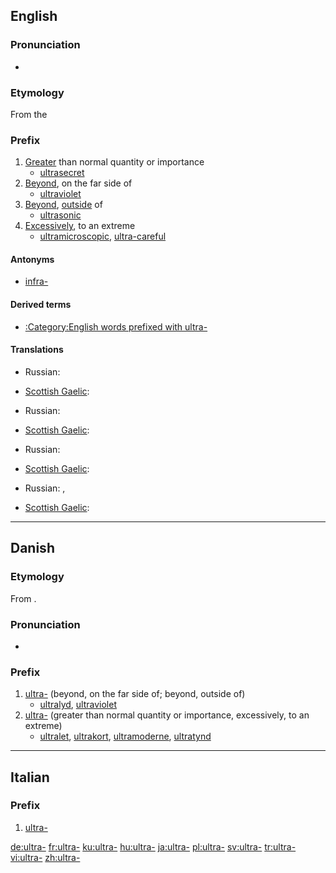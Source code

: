 {{also|ultra|ultrà}}
==English==

===Pronunciation===
* {{IPA|/ˈaltrə/}}

===Etymology===
From the {{etyl|la}} {{term|ultra||lang=la|beyond}}

===Prefix===
{{infl|en|prefix}}

# [[greater|Greater]] than normal quantity or importance
#* [[ultrasecret]]
# [[beyond|Beyond]], on the far side of
#* [[ultraviolet]]
# [[beyond|Beyond]], [[outside]] of
#* [[ultrasonic]]
# [[excessively|Excessively]], to an extreme
#* [[ultramicroscopic]], [[ultra-careful]]

====Antonyms====
* [[infra-]]

====Derived terms====
*[[:Category:English words prefixed with ultra-]]

====Translations====
{{trans-top|greater than normal quantity or importance}}
* Russian: {{t|ru|сверх-|tr=sverx-|sc=Cyrl}}
{{trans-mid}}
* [[Scottish Gaelic]]: {{t-|gd|os-|xs=Scottish Gaelic}}
{{trans-bottom}}

{{trans-top|beyond, on the far side of}}
* Russian: {{t|ru|ультра-|tr=ul’tra-|sc=Cyrl}}
{{trans-mid}}
* [[Scottish Gaelic]]: {{t-|gd|os-|xs=Scottish Gaelic}}
{{trans-bottom}}

{{trans-top|beyond, outside of}}
* Russian: {{t|ru|сверх-|tr=sverx-|sc=Cyrl}}
{{trans-mid}}
* [[Scottish Gaelic]]: {{t-|gd|os-|xs=Scottish Gaelic}}
{{trans-bottom}}

{{trans-top|excessively, to an extreme}}
* Russian: {{t|ru|ультра-|tr=ul’tra|sc=Cyrl}}, {{t|ru|сверх-|tr=sverx-|sc=Cyrl}}
{{trans-mid}}
* [[Scottish Gaelic]]: {{t-|gd|os-|xs=Scottish Gaelic}}
{{trans-bottom}}

----

==Danish==

===Etymology===
From {{etyl|la|da}} {{term|ultra||beyond|lang=la}}.

===Pronunciation===
* {{IPA|/ultra-/|[ˈultˢʁ̥ɑˈ-]|[ˈultˢʁ̥ɑˌ-]|lang=da}}

===Prefix===
{{infl|da|prefix}}

# [[ultra#English|ultra-]] (beyond, on the far side of; beyond, outside of)
#* [[ultralyd]], [[ultraviolet]]
# [[ultra#English|ultra-]] (greater than normal quantity or importance, excessively, to an extreme)
#* [[ultralet]], [[ultrakort]], [[ultramoderne]], [[ultratynd]]

----

==Italian==

===Prefix===
{{infl|it|prefix}}

# [[#English|ultra-]]

[[de:ultra-]]
[[fr:ultra-]]
[[ku:ultra-]]
[[hu:ultra-]]
[[ja:ultra-]]
[[pl:ultra-]]
[[sv:ultra-]]
[[tr:ultra-]]
[[vi:ultra-]]
[[zh:ultra-]]